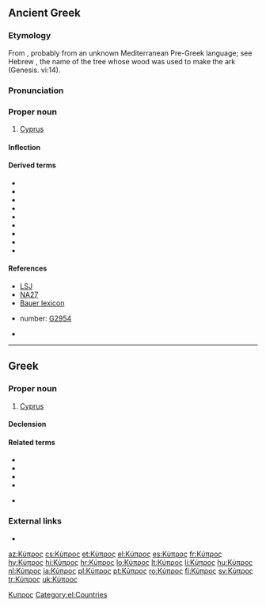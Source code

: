 ==Ancient Greek==
{{wikipedia|Cyprus}}
===Etymology===
From  {{term|κυπάρισσος|lang=grc}}, probably from an unknown Mediterranean Pre-Greek language; see Hebrew {{term|גפר|tr=gopher|lang=be}}, the name of the tree whose wood was used to make the ark (Genesis. vi:14).
===Pronunciation===
{{grc-ipa-rows|kj|u'|p|r|o|s}}

===Proper noun===
{{grc-proper noun|Κύπρου|f|second|Kupros|Κυπρος}}

# [[Cyprus]]

====Inflection====
{{grc-decl-2nd-pax|form=F-sing|Κύπρ}}

====Derived terms====
* {{l|grc|Κύπριος}}
* {{l|grc|κύπριος}}
* {{l|grc|κυπρίς}}
* {{l|grc|κυπρογενής}}
* {{l|grc|κυπρογένεια}}
* {{l|grc|κυπρογένηα}}
* {{l|grc|κυπρόθε}}
* {{l|grc|κυπρόθεν}}
* {{l|grc|κύπρονδε}}

====References====
* [[:w:LSJ|LSJ]]
* [[:w:Novum Testamentum Graece|NA27]]
* [[:w:Bauer lexicon|Bauer lexicon]]
* {{w|Strong's Concordance}} number:  [http://www.biblestudytools.net/Lexicons/Greek/grk.cgi?number=2954&version=kjv G2954]
* {{grc-wh-page|1007}}
[[Category:grc:Islands|Κυπρος]]

----

==Greek==

===Proper noun===
{{el-noun-proper|f|Kýpros|unc}}

# [[Cyprus]]

====Declension====
{{el-nF-ος-2a|Κύπρ}}

====Related terms====
* {{el-l|Κυπριώτης|g=m|tr=Kypriótis|gloss=male Cypriot|sc=Grek}}
* {{el-l|Κύπριος|tr=Kýprios|g=m|gloss=male Cypriot|sc=Grek}}
* {{el-l|Κύπρια|tr=Kýpria|g=f|gloss=female Cypriot|sc=Grek}}
* {{el-l|Κυπριώτισσα|tr=Kypriótissa|g=f|gloss=female Cypriot|sc=Grek}}
* {{cypriot|nocat=1}} {{el-l|Κυπραίος|tr=Kypraíos|g=m|gloss=male Cypriot|sc=Grek}}

===External links===
* {{pedialite|lang=el}}

[[Category:el:Countries]]

{{DEFAULTSORT:κυπροσ}}

[[az:Κύπρος]]
[[cs:Κύπρος]]
[[et:Κύπρος]]
[[el:Κύπρος]]
[[es:Κύπρος]]
[[fr:Κύπρος]]
[[hy:Κύπρος]]
[[hi:Κύπρος]]
[[hr:Κύπρος]]
[[lo:Κύπρος]]
[[lt:Κύπρος]]
[[li:Κύπρος]]
[[hu:Κύπρος]]
[[nl:Κύπρος]]
[[ja:Κύπρος]]
[[pl:Κύπρος]]
[[pt:Κύπρος]]
[[ro:Κύπρος]]
[[fi:Κύπρος]]
[[sv:Κύπρος]]
[[tr:Κύπρος]]
[[uk:Κύπρος]]